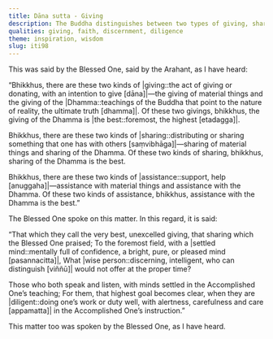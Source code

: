 ```yaml
---
title: Dāna sutta - Giving
description: The Buddha distinguishes between two types of giving, sharing, and assistance—those based on material things and those based on the Dhamma. In each case, giving, sharing, and assisting with the Dhamma are declared the highest.
qualities: giving, faith, discernment, diligence
theme: inspiration, wisdom
slug: iti98
---
```


This was said by the Blessed One, said by the Arahant, as I have heard:

“Bhikkhus, there are these two kinds of |giving::the act of giving or donating, with an intention to give [dāna]|—the giving of material things and the giving of the |Dhamma::teachings of the Buddha that point to the nature of reality, the ultimate truth [dhamma]|. Of these two givings, bhikkhus, the giving of the Dhamma is |the best::foremost, the highest [etadagga]|.

Bhikkhus, there are these two kinds of |sharing::distributing or sharing something that one has with others [saṃvibhāga]|—sharing of material things and sharing of the Dhamma. Of these two kinds of sharing, bhikkhus, sharing of the Dhamma is the best.

Bhikkhus, there are these two kinds of |assistance::support, help [anuggaha]|—assistance with material things and assistance with the Dhamma. Of these two kinds of assistance, bhikkhus, assistance with the Dhamma is the best.”

The Blessed One spoke on this matter. In this regard, it is said:

“That which they call the very best, unexcelled giving,
that sharing which the Blessed One praised;
To the foremost field, with a |settled mind::mentally full of confidence, a bright, pure, or pleased mind [pasannacitta]|,
What |wise person::discerning, intelligent, who can distinguish [viññū]| would not offer at the proper time?

Those who both speak and listen,
with minds settled in the Accomplished One’s teaching;
For them, that highest goal becomes clear,
when they are |diligent::doing one’s work or duty well, with alertness, carefulness and care [appamatta]| in the Accomplished One’s instruction.”

This matter too was spoken by the Blessed One, as I have heard.